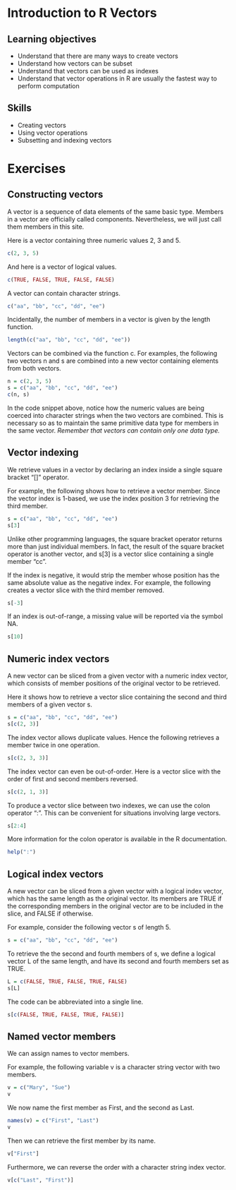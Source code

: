 # Introduction to R Vectors

## Learning objectives

- Understand that there are many ways to create vectors
- Understand how vectors can be subset
- Understand that vectors can be used as indexes
- Understand that vector operations in R are usually the fastest way to perform computation

## Skills

- Creating vectors
- Using vector operations
- Subsetting and indexing vectors

# Exercises

## Constructing vectors

A vector is a sequence of data elements of the same basic type. Members in a vector are officially called components. Nevertheless, we will just call them members in this site.

Here is a vector containing three numeric values 2, 3 and 5.

```r
c(2, 3, 5) 
```
And here is a vector of logical values.

```r
c(TRUE, FALSE, TRUE, FALSE, FALSE) 
```

A vector can contain character strings.

```r
c("aa", "bb", "cc", "dd", "ee") 
```

Incidentally, the number of members in a vector is given by the length function.

```r
length(c("aa", "bb", "cc", "dd", "ee")) 
```

Vectors can be combined via the function c. For examples, the following two vectors n and s are combined into a new vector containing elements from both vectors.

```r
n = c(2, 3, 5) 
s = c("aa", "bb", "cc", "dd", "ee") 
c(n, s) 
```

In the code snippet above, notice how the numeric values are being coerced into character strings when the two vectors are combined. This is necessary so as to maintain the same primitive data type for members in the same vector. *Remember that vectors can contain only one data type.*

## Vector indexing

We retrieve values in a vector by declaring an index inside a single square bracket "[]" operator.

For example, the following shows how to retrieve a vector member. Since the vector index is 1-based, we use the index position 3 for retrieving the third member.

```r
s = c("aa", "bb", "cc", "dd", "ee") 
s[3] 
```

Unlike other programming languages, the square bracket operator returns more than just individual members. In fact, the result of the square bracket operator is another vector, and s[3] is a vector slice containing a single member "cc".

If the index is negative, it would strip the member whose position has the same absolute value as the negative index. For example, the following creates a vector slice with the third member removed.

```r
s[-3]
```


If an index is out-of-range, a missing value will be reported via the symbol NA.

```r
s[10]
```

## Numeric index vectors

A new vector can be sliced from a given vector with a numeric index vector, which consists of member positions of the original vector to be retrieved.

Here it shows how to retrieve a vector slice containing the second and third members of a given vector s.

```r
s = c("aa", "bb", "cc", "dd", "ee") 
s[c(2, 3)] 
```

The index vector allows duplicate values. Hence the following retrieves a member twice in one operation.

```r
s[c(2, 3, 3)] 
```

The index vector can even be out-of-order. Here is a vector slice with the order of first and second members reversed.

```r
s[c(2, 1, 3)] 
```

To produce a vector slice between two indexes, we can use the colon operator ":". This can be convenient for situations involving large vectors.

```r
s[2:4] 
```

More information for the colon operator is available in the R documentation.

```r
help(":")
```

## Logical index vectors

A new vector can be sliced from a given vector with a logical index vector, which has the same length as the original vector. Its members are TRUE if the corresponding members in the original vector are to be included in the slice, and FALSE if otherwise.

For example, consider the following vector s of length 5.

```r
s = c("aa", "bb", "cc", "dd", "ee")
```

To retrieve the the second and fourth members of s, we define a logical vector L of the same length, and have its second and fourth members set as TRUE.

```r
L = c(FALSE, TRUE, FALSE, TRUE, FALSE) 
s[L] 
```

The code can be abbreviated into a single line.

```r
s[c(FALSE, TRUE, FALSE, TRUE, FALSE)] 
```

## Named vector members

We can assign names to vector members.

For example, the following variable v is a character string vector with two members.

```r
v = c("Mary", "Sue") 
v
```

We now name the first member as First, and the second as Last.

```r
names(v) = c("First", "Last") 
v 
```

Then we can retrieve the first member by its name.

```r
v["First"] 
```

Furthermore, we can reverse the order with a character string index vector.

```r
v[c("Last", "First")] 
```

  <script type="text/javascript">

    var _gaq = _gaq || [];
    _gaq.push(['_setAccount', 'UA-2851481-1']);
    _gaq.push(['_trackPageview']);

    (function() {
    var ga = document.createElement('script'); ga.type = 'text/javascript'; ga.async = true;
    ga.src = ('https:' == document.location.protocol ? 'https://' : 'http://') + 'stats.g.doubleclick.net/dc.js';
    var s = document.getElementsByTagName('script')[0]; s.parentNode.insertBefore(ga, s);
    })();

  </script>
  
